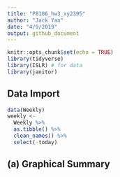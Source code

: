 ```yaml
---
title: "P8106_hw3_xy2395"
author: "Jack Yan"
date: "4/9/2019"
output: github_document
---
```


```r
knitr::opts_chunk$set(echo = TRUE)
library(tidyverse)
library(ISLR) # for data
library(janitor)
```

## Data Import 
```r
data(Weekly)
weekly <-
  Weekly %>% 
  as.tibble() %>% 
  clean_names() %>% 
  select(-today)
```

## (a) Graphical Summary
```r

```

